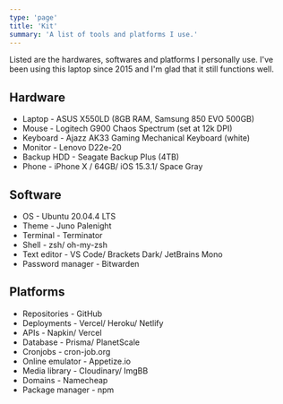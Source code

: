 ```yaml
---
type: 'page'
title: 'Kit'
summary: 'A list of tools and platforms I use.'
---
```


Listed are the hardwares, softwares and platforms I personally use. I've been using this laptop since 2015 and I'm glad that it still functions well.

## Hardware

- Laptop - ASUS X550LD (8GB RAM, Samsung 850 EVO 500GB)
- Mouse - Logitech G900 Chaos Spectrum (set at 12k DPI)
- Keyboard - Ajazz AK33 Gaming Mechanical Keyboard (white)
- Monitor - Lenovo D22e-20
- Backup HDD - Seagate Backup Plus (4TB)
- Phone - iPhone X / 64GB/ iOS 15.3.1/ Space Gray

## Software

- OS - Ubuntu 20.04.4 LTS
- Theme - Juno Palenight
- Terminal - Terminator
- Shell - zsh/ oh-my-zsh
- Text editor - VS Code/ Brackets Dark/ JetBrains Mono
- Password manager - Bitwarden

## Platforms

- Repositories - GitHub
- Deployments - Vercel/ Heroku/ Netlify
- APIs - Napkin/ Vercel
- Database - Prisma/ PlanetScale
- Cronjobs - cron-job.org
- Online emulator - Appetize.io
- Media library - Cloudinary/ ImgBB
- Domains - Namecheap
- Package manager - npm

